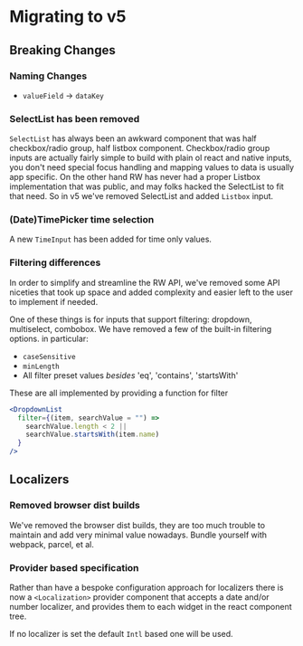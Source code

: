 # Migrating to v5

## Breaking Changes

### Naming Changes

- `valueField` -> `dataKey`

### SelectList has been removed

`SelectList` has always been an awkward component that was half checkbox/radio group,
half listbox component. Checkbox/radio group inputs are actually fairly simple
to build with plain ol react and native inputs, you don't need special focus handling
and mapping values to data is usually app specific. On the other hand RW has never
had a proper Listbox implementation that was public, and may folks hacked the SelectList
to fit that need. So in v5 we've removed SelectList and added `Listbox` input.

### (Date)TimePicker time selection

A new `TimeInput` has been added for time only values.

### Filtering differences

In order to simplify and streamline the RW API, we've removed some API niceties
that took up space and added complexity and easier left to the user to implement if needed.

One of these things is for inputs that support filtering: dropdown, multiselect, combobox.
We have removed a few of the built-in filtering options. in particular:

- `caseSensitive`
- `minLength`
- All filter preset values _besides_ 'eq', 'contains', 'startsWith'

These are all implemented by providing a function for filter

```jsx
<DropdownList
  filter={(item, searchValue = "") =>
    searchValue.length < 2 ||
    searchValue.startsWith(item.name)
  }
/>
```

## Localizers

### Removed browser dist builds

We've removed the browser dist builds, they are too much trouble to maintain
and add very minimal value nowadays. Bundle yourself with webpack, parcel, et al.

### Provider based specification

Rather than have a bespoke configuration approach for localizers there is now
a `<Localization>` provider component that accepts a date and/or number localizer,
and provides them to each widget in the react component tree.

If no localizer is set the default `Intl` based one will be used.
